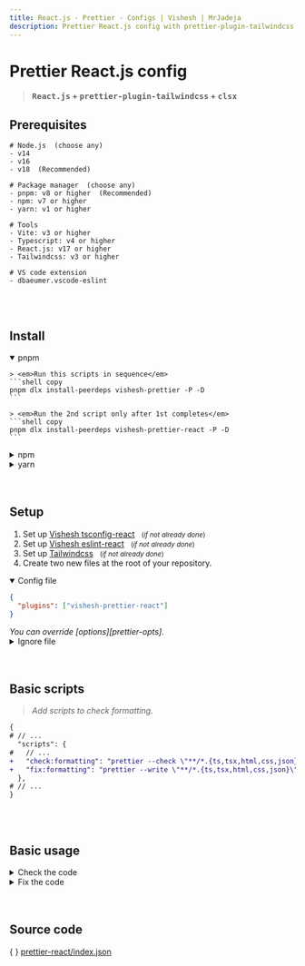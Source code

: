 ```yaml
---
title: React.js - Prettier - Configs | Vishesh | MrJadeja
description: Prettier React.js config with prettier-plugin-tailwindcss and clsx.
---
```



# Prettier React.js config

> **<kbd>React.js</kbd> + <kbd>prettier-plugin-tailwindcss</kbd> + <kbd>clsx</kbd>**

## Prerequisites

```shell
# Node.js  (choose any)
- v14
- v16
- v18  (Recommended)

# Package manager  (choose any)
- pnpm: v8 or higher  (Recommended)
- npm: v7 or higher
- yarn: v1 or higher

# Tools
- Vite: v3 or higher
- Typescript: v4 or higher
- React.js: v17 or higher
- Tailwindcss: v3 or higher

# VS code extension
- dbaeumer.vscode-eslint
```

<br />
<br />

## Install

<details open>
<summary>pnpm</summary>

    > <em>Run this scripts in sequence</em>
    ```shell copy
    pnpm dlx install-peerdeps vishesh-prettier -P -D
    ```

    > <em>Run the 2nd script only after 1st completes</em>
    ```shell copy
    pnpm dlx install-peerdeps vishesh-prettier-react -P -D
    ```

</details>

<details >
<summary>npm</summary>

    > <em>Run this scripts in sequence</em>
    ```shell copy
    npm exec install-peerdeps vishesh-prettier -P -D
    ```

    > <em>Run the 2nd script only after 1st completes</em>
    ```shell copy
    npm exec install-peerdeps vishesh-prettier-react -P -D
    ```

</details>

<details >
<summary>yarn</summary>

    > <em>Run this scripts in sequence</em>
    ```shell copy
    yarn dlx install-peerdeps vishesh-prettier -P -D
    ```

    > <em>Run the 2nd script only after 1st completes</em>
    ```shell copy
    yarn dlx install-peerdeps vishesh-prettier-react -P -D
    ```

</details>

<br />
<br />

## Setup

1. Set up [Vishesh tsconfig-react][tsconfig-react] &nbsp;&nbsp;<small>(_if not already done_)</small>
2. Set up [Vishesh eslint-react][eslint-react] &nbsp;&nbsp;<small>(_if not already done_)</small>
3. Set up [Tailwindcss][tailwindcss] &nbsp;&nbsp;<small>(_if not already done_)</small>
4. Create two new files at the root of your repository.

<details open>
<summary>Config file</summary>

```json filename=".prettierrc" copy
{
  "plugins": ["vishesh-prettier-react"]
}
```

<Callout type="info">
  <em>You can override [options][prettier-opts].</em>
</Callout>

</details>

<details >
<summary>Ignore file</summary>

```js filename=".prettierignore" copy
.git
.next
dist
dist-ssr
node_modules
tsconfig.tsbuildinfo
types
*-lock.*
```

<Callout type="info">
  <em>_[Reference][prettier-ignore] for ignore files_.</em>
</Callout>

</details>

<br />
<br />

## Basic scripts

> <em>Add scripts to check formatting.</em>

```diff filename="package.json"
{
# // ...
  "scripts": {
#   // ...
+   "check:formatting": "prettier --check \"**/*.{ts,tsx,html,css,json}\"",
+   "fix:formatting": "prettier --write \"**/*.{ts,tsx,html,css,json}\""
  },
# // ...
}
```

<br />
<br />

## Basic usage

<details>
<summary>Check the code</summary>

> <em>Check the code formatting against prettier options.</em>

<details open>
<summary>pnpm</summary>

```shell copy
pnpm check:formatting
```

</details>

<details >
<summary>npm</summary>

```shell copy
npm run check:formatting
```

</details>

<details >
<summary>yarn</summary>

```shell copy
yarn check:formatting
```

</details>

</details>

<details>
<summary>Fix the code</summary>

> <em>Fix the code formatting according to prettier options.</em>

<Callout type="warning" emoji="">
  <em>⚠️ &nbsp;Stage all the files before running the fix command.</em> <br />
  <em>👉 &nbsp;`git add .`</em>
</Callout>

<details open>
<summary>pnpm</summary>

```shell copy
pnpm fix:formatting
```

</details>

<details >
<summary>npm</summary>

```shell copy
npm run fix:formatting
```

</details>

<details >
<summary>yarn</summary>

```shell copy
yarn fix:formatting
```

</details>

</details>

<br />
<br />

## Source code

\{ \} [prettier-react/index.json](https://github.com/mrjadeja/vishesh/blob/main/src/packages/dev/prettier-react/index.json)

[vite]: https://vitejs.dev/guide/#scaffolding-your-first-vite-project "Setup vite project"
[prettier-opts]: https://prettier.io/docs/en/options.html "Prettier rules documentation"
[tsconfig-react]: /configs/tsconfig/reacrt "Vishesh typescript react documentation"
[eslint-react]: /configs/eslint/react "Vishesh eslint react documentation"
[tailwindcss]: https://tailwindcss.com/docs/installation/framework-guides "Setup tailwindcss"
[prettier-ignore]: https://prettier.io/docs/en/ignore.html "Prettier ignore official documentation"
